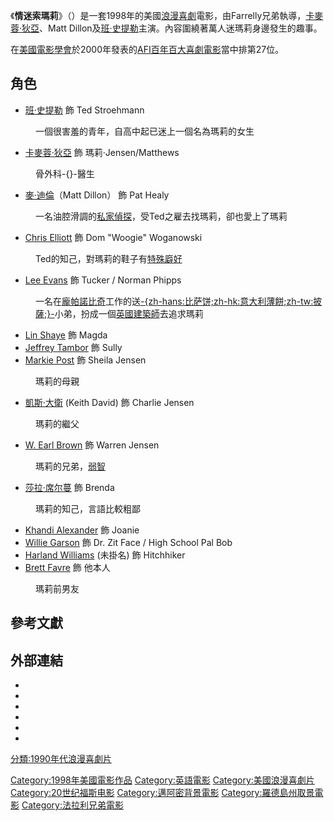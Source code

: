 {{Link style|time=2015-12-11T11:12:54+00:00}}
{{noteTA
|T=zh-hk:情迷索瑪莉; zh-tw:哈啦瑪莉; zh-cn:我为玛丽狂;
|1=zh-hant:瑪莉; zh-hans:玛丽;
|2=zh-hk:情迷索瑪莉; zh-tw:哈啦瑪莉; zh-cn:我为玛丽狂;
|G1=Show
}}
{{Infobox Film
| name           = 情迷索瑪莉
| original_name  = {{lang|en|''There's Something About Mary''}}
| image          = There's Something About Mary film poster.jpg
| caption        = 
| director       = [[:en:Bobby_Farrelly|Bobby Farrelly]]<br />[[:en:Peter_Farrelly|Peter Farrelly]]
| producer       = Bobby Farrelly<br />Peter Farrelly
| writer         = [[:en:Ed_Decter|Ed Decter]]<br />[[:en:John_J._Strauss|John J. Strauss]]<br />Peter Farrelly<br />Bobby Farrelly
| starring       = [[卡麥蓉·狄亞|卡麥蓉·狄亞]]<br />[[麥·迪倫|麥·迪倫]]<small>（[[:en:Matt_Dillon|Matt Dillon]]）</small><br />[[班·史提勒|班·史提勒]]<br />[[:en:Chris_Elliott|Chris Elliott]]<br />[[:en:Lee_Evans_(comedian)|Lee Evans]]
| music          = [[:en:Jonathan_Richman|Jonathan Richman]]
| cinematography = [[:en:Mark_Irwin|Mark Irwin]]
| editing        = [[:en:Christopher_Greenbury|Christopher Greenbury]]
| distributor    = [[二十世紀福斯|二十世紀福斯]]
| released       = 1998年7月15日
| runtime        = '''劇場版'''<br />119分鐘<br />'''加長版'''<br />134分鐘
| country        = {{USA}}
| language       = [[英語|英語]]
| budget         = 2千3百萬[[美元|美元]]
| gross          = 369,884,651美元<ref name="BOM">{{Cite web|url=http://www.boxofficemojo.com/movies/?id=somethingaboutmary.htm|title=情迷索瑪莉票房統計|language=en|publisher=[[Box_Office_Mojo|Box Office Mojo]]|accessdate=2010-05-31|archive-date=2013-06-07|archive-url=https://www.webcitation.org/6HCbALYcn?url=http://www.boxofficemojo.com/movies/?id=somethingaboutmary.htm|dead-url=no}}</ref>
}}
《'''情迷索瑪莉'''》（{{Lang-en|''There's Something About Mary''}}）是一套1998年的美國[[浪漫喜劇|浪漫喜劇]]電影，由Farrelly兄弟執導，[[卡麥蓉·狄亞|卡麥蓉·狄亞]]、Matt Dillon及[[班·史提勒|班·史提勒]]主演。內容圍繞著萬人迷瑪莉身邊發生的趣事。

在[[美國電影學會|美國電影學會]]於2000年發表的[[AFI百年百大喜劇電影|AFI百年百大喜劇電影]]當中排第27位。

==角色==
* [[班·史提勒|班·史提勒]] 飾 Ted Stroehmann
:一個很害羞的青年，自高中起已迷上一個名為瑪莉的女生
* [[卡麥蓉·狄亞|卡麥蓉·狄亞]] 飾 瑪莉·Jensen/Matthews
:骨外科-{}-醫生
* [[麥·迪倫|麥·迪倫]]（Matt Dillon） 飾 Pat Healy
:一名油腔滑調的[[私家偵探|私家偵探]]，受Ted之雇去找瑪莉，卻也愛上了瑪莉
* [[Chris_Elliott|Chris Elliott]] 飾 Dom "Woogie" Woganowski
:Ted的知己，對瑪莉的鞋子有[[戀物|特殊廦好]]
* [[Lee_Evans_(comedian)|Lee Evans]] 飾 Tucker / Norman Phipps
:一名在[[龐帕諾比奇_(佛羅里達州)|龐帕諾比奇]]工作的送[[比萨饼|-{zh-hans:比萨饼;zh-hk:意大利薄餅;zh-tw:披薩;}-]]小弟，扮成一個[[英國|英國]][[建築師|建築師]]去追求瑪莉
* [[Lin_Shaye|Lin Shaye]] 飾 Magda
* [[Jeffrey_Tambor|Jeffrey Tambor]] 飾 Sully
* [[Markie_Post|Markie Post]] 飾 Sheila Jensen
:瑪莉的母親
* [[凱斯·大衛|凱斯·大衛]] (Keith David) 飾 Charlie Jensen
:瑪莉的繼父
* [[W._Earl_Brown|W. Earl Brown]] 飾 Warren Jensen
:瑪莉的兄弟，[[弱智|弱智]]
* [[莎拉·席尔蔓|莎拉·席尔蔓]] 飾 Brenda
:瑪莉的知己，言語比較粗鄙
* [[Khandi_Alexander|Khandi Alexander]] 飾 Joanie
* [[Willie_Garson|Willie Garson]] 飾 Dr. Zit Face / High School Pal Bob
* [[Harland_Williams|Harland Williams]] (未掛名) 飾 Hitchhiker
* [[Brett_Favre|Brett Favre]] 飾 他本人
:瑪莉前男友

==參考文獻==
<div class="references-small">
<references></references>
</div>

==外部連結==
* {{en}}{{official|http://www.clean-pipes.com/}}
* {{imdb title|0129387|情迷索瑪莉}}
* {{Amg movie|163034|情迷索瑪莉}}
* {{mojo title|somethingaboutmary|情迷索瑪莉}}
* {{tcmdb title|444038|情迷索瑪莉}}
* {{rotten-tomatoes|theres_something_about_mary|情迷索瑪莉}}
{{Farrelly brothers}}
{{MTV电影大奖最佳影片}}
{{青少年选择奖最佳喜剧片}}
{{DEFAULTSORT:There's Something About Mary}}
[[Category:1998年美國電影作品|Category:1998年美國電影作品]]
[[Category:英語電影|Category:英語電影]]
[[Category:美國浪漫喜劇片|Category:美國浪漫喜劇片]]
[[Category:20世纪福斯电影|Category:20世纪福斯电影]]
[[Category:邁阿密背景電影|Category:邁阿密背景電影]]
[[Category:羅德島州取景電影|Category:羅德島州取景電影]]
[[Category:法拉利兄弟電影|Category:法拉利兄弟電影]]
[[分類:1990年代浪漫喜劇片|分類:1990年代浪漫喜劇片]]